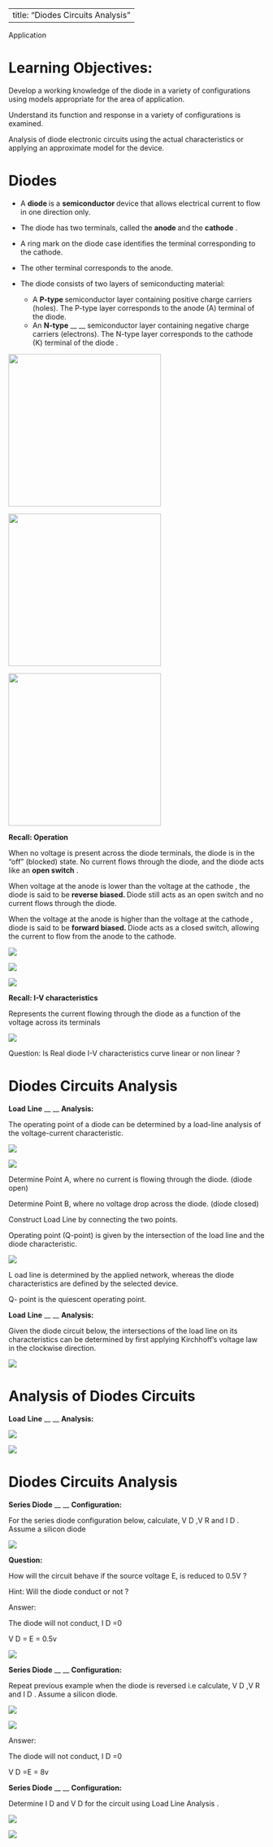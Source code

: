 
---
title: "Diodes Circuits Analysis"
---


Application

# Learning Objectives:

Develop a working knowledge of the diode in  a variety of configurations using models appropriate for the  area of application\.

Understand its function  and response in a variety of configurations is examined\.

Analysis of diode electronic circuits using the actual characteristics or applying an approximate  model for the device\.

::: {.notes}



:::

# Diodes

- A  __diode __ is a  __semiconductor __ device that allows electrical current to flow in one direction only\.
- The diode has two terminals\, called the  __anode __ and the  __cathode__ \.
- A ring mark on the diode case identifies the terminal corresponding to the cathode\.
- The other terminal corresponds to the anode\.
- The diode consists of two layers of semiconducting material:

  * A   __P\-type __  semiconductor layer containing positive charge carriers \(holes\)\.  The P\-type layer corresponds to the anode \(A\) terminal of the     diode\.
  * An   __N\-type__    __ __  semiconductor layer containing negative charge carriers \(electrons\)\.  The N\-type layer corresponds to the cathode \(K\) terminal of the     diode  \.

::: {layout-nrow=2 layout-ncol=1}

![](l3.1-diode-circuits-analysis-img/l31-diode-circuits-analysis_1.png){width=300}

![](l3.1-diode-circuits-analysis-img/l31-diode-circuits-analysis_2.png){width=300}

![](l3.1-diode-circuits-analysis-img/l31-diode-circuits-analysis_3.png){width=300}

:::

 __Recall: Operation__ 

When no voltage is present across the diode terminals\, the diode is in the “off” \(blocked\) state\. No current flows through the diode\, and the diode acts like an   __open switch__  \.

When   voltage at the anode is lower than the voltage at the cathode \, the diode is said to be   __reverse biased\. __  Diode still acts as an open switch and no current flows through the diode\.

When the voltage at the anode is higher than the voltage at the cathode \, diode is said to be   __forward biased\. __  Diode acts as a closed switch\, allowing the current to flow from the anode to the cathode\.

![](l3.1-diode-circuits-analysis-img/l31-diode-circuits-analysis_4.png)

![](l3.1-diode-circuits-analysis-img/l31-diode-circuits-analysis_5.png)

![](l3.1-diode-circuits-analysis-img/l31-diode-circuits-analysis_6.png)

::: {.notes}



:::

 __Recall: I\-V characteristics__ 

Represents the current flowing through the diode as a function of the voltage across its terminals

![](l3.1-diode-circuits-analysis-img/l31-diode-circuits-analysis_7.png)

Question: Is Real diode I\-V characteristics curve linear or non linear  ?   

::: {.notes}



:::

# Diodes Circuits Analysis

 __Load__       __Line__    __  __    __Analysis:__ 

The operating point of a diode can be determined by a  load\-line analysis  of the voltage\-current characteristic\.

![](l3.1-diode-circuits-analysis-img/l31-diode-circuits-analysis_8.jpg)

![](l3.1-diode-circuits-analysis-img/l31-diode-circuits-analysis_9.png)

Determine Point A\, where no current is flowing through the diode\. \(diode open\)

Determine Point B\, where no voltage drop across the diode\. \(diode closed\)

Construct  Load Line  by connecting the two points\.

Operating point \(Q\-point\)  is given by the intersection of the load line and the diode characteristic\.

![](l3.1-diode-circuits-analysis-img/l31-diode-circuits-analysis_10.jpg)

L  oad line is determined   by   the    applied   network\,   whereas   the   diode   characteristics  are   defined by   the   selected     device\.

Q\- point   is the   quiescent   operating point\.

::: {.notes}



:::

 __Load__       __Line__    __  __    __Analysis:__ 

Given the diode circuit below\, the intersections of the load line on its characteristics  can be determined by first applying Kirchhoff’s voltage  law in the clockwise direction\.

![](l3.1-diode-circuits-analysis-img/l31-diode-circuits-analysis_11.png)

::: {.notes}



:::

# Analysis of Diodes Circuits

 __Load__       __Line__    __ __    __Analysis:__ 

![](l3.1-diode-circuits-analysis-img/l31-diode-circuits-analysis_12.png)

![](l3.1-diode-circuits-analysis-img/l31-diode-circuits-analysis_13.png)

::: {.notes}



:::

# Diodes Circuits Analysis

 __Series __    __Diode__    __ __    __Configuration:__ 

For the  series diode configuration below\, calculate\, V  D  \,V  R   and I  D  \. Assume a silicon diode

![](l3.1-diode-circuits-analysis-img/l31-diode-circuits-analysis_14.png)

 __Question:__ 

How will the circuit behave if the source voltage E\, is reduced to 0\.5V  ?

Hint: Will the diode conduct or not  ?

Answer:

The diode will not conduct\, I  D  =0

V  D  = E = 0\.5v

![](l3.1-diode-circuits-analysis-img/l31-diode-circuits-analysis_15.png)

::: {.notes}



:::

 __Series __    __Diode__    __ __    __Configuration:__ 

Repeat  previous example when the diode is reversed   i\.e   calculate\, V  D  \,V  R   and I  D  \. Assume a silicon diode\.

![](l3.1-diode-circuits-analysis-img/l31-diode-circuits-analysis_16.png)

![](l3.1-diode-circuits-analysis-img/l31-diode-circuits-analysis_17.png)

Answer:

The diode will not conduct\, I  D  =0

V  D  =E = 8v

::: {.notes}



:::

 __Series __    __Diode__    __ __    __Configuration:__ 

Determine I  D   and V  D   for the circuit using Load Line Analysis  \.

![](l3.1-diode-circuits-analysis-img/l31-diode-circuits-analysis_18.png)

![](l3.1-diode-circuits-analysis-img/l31-diode-circuits-analysis_19.png)

::: {.notes}



:::

